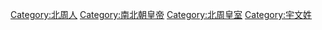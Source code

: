 [[Category:北周人|Category:北周人]]
[[Category:南北朝皇帝|Category:南北朝皇帝]]
[[Category:北周皇室|Category:北周皇室]]
[[Category:宇文姓|Category:宇文姓]]